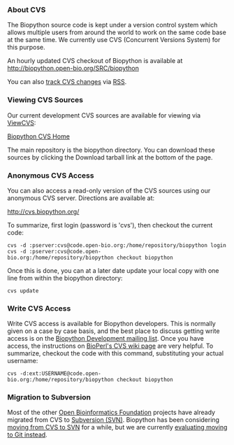 === About CVS ===

The Biopython source code is kept under a version control system which allows multiple users from around the world to work on the same code base at the same time.  We currently use CVS (Concurrent Versions System) for this purpose.

An hourly updated CVS checkout of Biopython is available at http://biopython.open-bio.org/SRC/biopython

You can also [[Tracking CVS commits|track CVS changes]] via [[wp:RSS (file format)|RSS]].

=== Viewing CVS Sources ===

Our current development CVS sources are available for viewing via [http://viewcvs.sourceforge.net/ ViewCVS]:

[http://cvs.biopython.org/cgi-bin/viewcvs/viewcvs.cgi/?cvsroot=biopython Biopython CVS Home]

The main repository is the biopython directory. You can download these sources by clicking the Download tarball link at the bottom of the page.

=== Anonymous CVS Access ===

You can also access a read-only version of the CVS sources using our anonymous CVS server. Directions are available at:

[http://cvs.biopython.org/ http://cvs.biopython.org/]

To summarize, first login (password is 'cvs'), then checkout the current code:

 cvs -d :pserver:cvs@code.open-bio.org:/home/repository/biopython login
 cvs -d :pserver:cvs@code.open-bio.org:/home/repository/biopython checkout biopython

Once this is done, you can at a later date update your local copy with one line from within the biopython directory:

 cvs update

=== Write CVS Access ===

Write CVS access is available for Biopython developers. This is normally given on a case by case basis, and the best place to discuss getting write access is on the [mailto:biopython-dev@biopython.org Biopython Development mailing list].  Once you have access, the instructions on [http://www.bioperl.org/wiki/Using_CVS BioPerl's CVS wiki page] are very helpful.  To summarize, checkout the code with this command, substituting your actual username:

 cvs -d:ext:USERNAME@code.open-bio.org:/home/repository/biopython checkout biopython

=== Migration to Subversion ===

Most of the other [http://open-bio.org Open Bioinformatics Foundation] projects have already migrated from CVS to [[SVN|Subversion (SVN)]].  Biopython has been considering [[Subversion_migration|moving from CVS to SVN]] for a while, but we are currently [[GitMigration|evaluating moving to Git instead]].